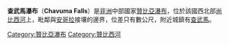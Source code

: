 '''查武馬瀑布'''（'''Chavuma Falls'''）是[[非洲|非洲]]中部國家[[贊比亞|贊比亞]][[瀑布|瀑布]]，位於該國西北部[[尚比西河|尚比西河]]上，毗鄰與[[安哥拉|安哥拉]]接壤的邊界，位差只有數公尺，附近城鎮有[[查武馬|查武馬]]。

{{Zambia-stub}}

{{coord|13|05|45|S|22|41|08|E|region:ZM-06_type:landmark_source:dewiki|display=title}}
{{DEFAULTSORT:Chavuma}}
[[Category:贊比亞瀑布|Category:贊比亞瀑布]]
[[Category:贊比西河|Category:贊比西河]]